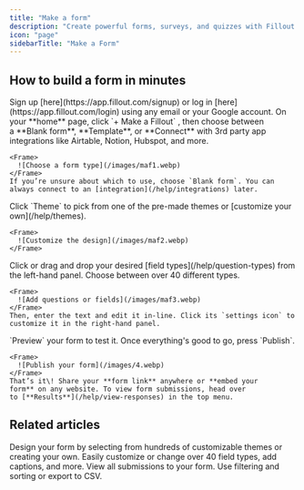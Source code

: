 ```yaml
---
title: "Make a form"
description: "Create powerful forms, surveys, and quizzes with Fillout in a few easy steps."
icon: "page"
sidebarTitle: "Make a Form"
---
```


## How to build a form in minutes

<Steps>
  <Step title="Sign up or log in">
    Sign up [here](https://app.fillout.com/signup) or log in [here](https://app.fillout.com/login) using any email or your Google account.
  </Step>
  <Step title="Choose a form type">
    On your **home** page, click `+ Make a Fillout` , then choose between a **Blank form**, **Template**, or **Connect** with 3rd party app integrations like Airtable, Notion, Hubspot, and more.

    <Frame>
      ![Choose a form type](/images/maf1.webp)
    </Frame>
    If you’re unsure about which to use, choose `Blank form`. You can always connect to an [integration](/help/integrations) later.
  </Step>
  <Step title="Customize the design">
    Click `Theme` to pick from one of the pre-made themes or [customize your own](/help/themes).

    <Frame>
      ![Customize the design](/images/maf2.webp)
    </Frame>
  </Step>
  <Step title="Add questions or fields">
    Click or drag and drop your desired [field types](/help/question-types) from the left-hand panel. Choose between over 40 different types.

    <Frame>
      ![Add questions or fields](/images/maf3.webp)
    </Frame>
    Then, enter the text and edit it in-line. Click its `settings icon` to customize it in the right-hand panel.
  </Step>
  <Step title="Publish your form">
    `Preview` your form to test it. Once everything's good to go, press `Publish`.

    <Frame>
      ![Publish your form](/images/4.webp)
    </Frame>
    That’s it\! Share your **form link** anywhere or **embed your form** on any website. To view form submissions, head over to [**Results**](/help/view-responses) in the top menu.
  </Step>
</Steps>

## Related articles

<CardGroup cols={3}>
  <Card title="Themes" icon="palette" iconType="regular" color="#FFC738" href="/help/themes">
    Design your form by selecting from hundreds of customizable themes or creating your own.
  </Card>
  <Card title="Field types" icon="question" iconType="regular" color="#FFC738" href="/help/question-types">
    Easily customize or change over 40 field types, add captions, and more.
  </Card>
  <Card title="View responses" icon="square-poll-vertical" iconType="regular" color="#FFC738" href="/help/view-responses">
    View all submissions to your form. Use filtering and sorting or export to CSV.
  </Card>
</CardGroup>